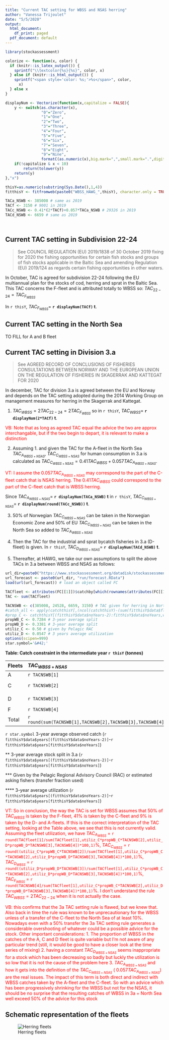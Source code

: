 ```yaml
---
title: "Current TAC setting for WBSS and NSAS herring"
author: "Vanessa Trijoulet"
date: "5/5/2020"
output:
  html_document:
    df_print: paged
  pdf_document: default
---
```


```r
library(stockassessment)

colorize <- function(x, color) {
  if (knitr::is_latex_output()) {
    sprintf("\\textcolor{%s}{%s}", color, x)
  } else if (knitr::is_html_output()) {
    sprintf("<span style='color: %s;'>%s</span>", color, 
      x)
  } else x
}

displayNum <- Vectorize(function(x,capitalize = FALSE){
    y <- switch(as.character(x),
                "0"="Zero",
                "1"="One",
                "2"="Two",
                "3"="Three",
                "4"="Four",
                "5"="Five",
                "6"="Six",
                "7"="Seven",
                "8"="Eight",
                "9"="Nine",
                formatC(as.numeric(x),big.mark=",",small.mark=".",digits=0,format="f"))
    if(!capitalize & x < 10)
        return(tolower(y))
    return(y)                
},"x")

thisY=as.numeric(substring(Sys.Date(),1,4))
fitthisY <- fitfromweb(paste0("WBSS_HAWG_",thisY), character.only = TRUE)

TACa_NSWB <- 385008 # same as 2019
TACf <- 3150 # 9001 in 2019
TACc_NSWB <- 0.41*(2*TACf)+0.057*TACa_NSWB # 29326 in 2019
TACd_NSWB <- 6659 # same as 2019




```

## Current TAC setting in Subdivision 22-24
> See COUNCIL REGULATION (EU) 2019/1838 of 30 October 2019 fixing for 2020 the fishing opportunities for certain fish stocks and groups of fish stocks applicable in the Baltic Sea and amending Regulation (EU) 2019/124 as regards certain fishing opportunities in other waters.

In October, TAC is agreed for subdivision 22-24 following the EU multiannual plan for the stocks of cod, herring and sprat in the Baltic Sea. 
This TAC concerns the F-fleet and is attributed totally to WBSS so: $TAC_{22-24}=TAC_{F_{WBSS}}$ 

In `r thisY`, $TAC_{F_{WBSS}}=$ **`r displayNum(TACf)` t**.



## Current TAC setting in the North Sea

TO FILL for A and B fleet


## Current TAC setting in Division 3.a
> See AGREED RECORD OF CONCLUSIONS OF FISHERIES CONSULTATIONS BETWEEN NORWAY AND THE EUROPEAN UNION ON THE REGULATION OF FISHERIES IN SKAGERRAK AND KATTEGAT FOR 2020

In december, TAC for division 3.a is agreed between the EU and Norway and depends on the TAC setting adopted during the 2014 Working Group on management measures for herring in the Skagerrak and Kattegat.

1. $TAC_{WBSS}=2TAC_{22-24}=2TAC_{F_{WBSS}}$ so in `r thisY`, $TAC_{WBSS}=$ **`r displayNum(2*TACf)` t**.

<span style="color:red"> VB: Note that as long as agreed TAC equal the advice the two are approx interchangable, but if the two begin to depart, it is relevant to make a distinction  </span>

2. Assuming 1. and given the TAC for the A-fleet in the North Sea $TAC_{A_{WBSS+NSAS}}$, $TAC_{C_{WBSS+NSAS}}$ for human consumption in 3.a is calculated as $TAC_{C_{WBSS+NSAS}}=0.41TAC_{WBSS} + 0.057TAC_{A_{WBSS+NSAS}}$.

<span style="color:red"> VT: I assume the $0.057TAC_{A_{WBSS+NSAS}}$ may correspond to the part of the C-fleet catch that is NSAS herring. The $0.41TAC_{WBSS}$ could correspond to the part of the C-fleet catch that is WBSS herring. </span>

Since $TAC_{A_{WBSS+NSAS}}=$ **`r displayNum(TACa_NSWB)` t** in `r thisY`, $TAC_{C_{WBSS+NSAS}}=$ **`r displayNum(round(TACc_NSWB))` t**. 

3. 50% of Norwegian $TAC_{C_{WBSS+NSAS}}$ can be taken in the Norwegian Economic Zone and 50% of EU $TAC_{C_{WBSS+NSAS}}$ can be taken in the North Sea so added to $TAC_{A_{WBSS+NSAS}}$

4. Then the TAC for the industrial and sprat bycatch fisheries in 3.a (D-flieet) is given. In `r thisY`, $TAC_{D_{WBSS+NSAS}}=$ **`r displayNum(TACd_NSWB)` t**. 

<!-- <span style="color:red"> VT: Do you know where this number comes from?  </span> -->


5. Thereafter, at HAWG, we take our own assumptions to split the above TACs in 3.a between WBSS and NSAS as follows:



```r
url_dir=paste0("https://www.stockassessment.org/datadisk/stockassessment/userdirs/user295/WBSS_HAWG_",thisY,"/") # URL of assessment directory
url_forecast <- paste0(url_dir, "run/forecast.RData")
load(url(url_forecast)) # load an object called FC 

TACfleet <- attributes(FC[[1]])$catchby[which(rownames(attributes(FC[[1]])$catchby)==as.character(thisY)),seq(1,ncol(attributes(FC[[1]])$catchby),3)]
TAC <- sum(TACfleet)

TACNSWB <- c(385008, 24528, 6659, 3150) # TAC given for herring in North Sea and western Baltic
#catch_all <- apply(catchthisY[,(ncol(catchthisY)-(sum(fitthisY$data$fleetTypes==0)-1)):ncol(catchthisY)],1,sum)
#prop_C <- catchthisY[(fitthisY$data$noYears-2):fitthisY$data$noYears,which(colnames(catchthisY)=="Obs(Fleet w.o. effort 3)")]
propWB_C <- 0.7284 # 3-year average split
propWB_D <- 0.3381 # 3-year average split
utiliz_C <- 0.50 # given by Pelagic RAC
utiliz_D <- 0.0547 # 3 years average utilization
options(scipen=999)
star.symbol='&#42;'
```

**Table: Catch constraint in the intermediate year `r thisY` (tonnes)**

Fleets| $TAC_{WBSS+NSAS}$ | $TAC_{WBSS}$| $TAC_{WBSS}$ given utilization|
:-----| :------------------| :-----| :-----------------------|
A     |    `r TACNSWB[1]`  | `r TACfleet[1]` __`r star.symbol`__| 100% = `r TACfleet[1]`|
C     |    `r TACNSWB[2]`  | `r propWB_C*100`% = `r round(propWB_C*TACNSWB[2])` __`r star.symbol``r star.symbol`__| `r utiliz_C*100`% = `r round(utiliz_C*propWB_C*TACNSWB[2])` __`r star.symbol``r star.symbol``r star.symbol`__|
D     |    `r TACNSWB[3]`  | `r propWB_D*100`% = `r round(propWB_D*TACNSWB[3])` __`r star.symbol``r star.symbol`__|`r utiliz_D*100`% = `r round(utiliz_D*propWB_D*TACNSWB[3])` __`r star.symbol``r star.symbol``r star.symbol``r star.symbol`__|
F     |    `r TACNSWB[4]`  | 100% = `r TACNSWB[4]`| 100% = `r TACNSWB[4]`|
Total | `r round(sum(TACNSWB[1],TACNSWB[2],TACNSWB[3],TACNSWB[4]))` | `r round(sum(TACfleet[1],propWB_C*TACNSWB[2],propWB_D*TACNSWB[3],TACNSWB[4]))` |  `r round(sum(TACfleet[1],utiliz_C*propWB_C*TACNSWB[2],utiliz_D*propWB_D*TACNSWB[3],TACNSWB[4]))`|


`r star.symbol` 3-year average observed catch (`r fitthisY$data$years[(fitthisY$data$noYears-2)]`-`r fitthisY$data$years[fitthisY$data$noYears]`)

** 3-year average stock split in 3.a (`r fitthisY$data$years[(fitthisY$data$noYears-2)]`-`r fitthisY$data$years[fitthisY$data$noYears]`)

*** Given by the Pelagic Regional Advisory Council (RAC) or estimated asking fishers (transfer fraction used)

**** 3-year average utilization (`r fitthisY$data$years[(fitthisY$data$noYears-2)]`-`r fitthisY$data$years[fitthisY$data$noYears]`)


<span style="color:red"> VT: So in conclusion, the way the TAC is set for WBSS assumes that 50% of $TAC_{WBSS}$ is taken by the F-fleet, 41% is taken by the C-fleet and 9% is taken by the D- and A-fleets. If this is the correct interpretation of the TAC setting, looking at the Table above, we see that this is not currently valid. Assuming the fleet utilization, we have $TAC_{A_{WBSS}}$ = `r round(TACfleet[1]/sum(TACfleet[1],utiliz_C*propWB_C*TACNSWB[2],utiliz_D*propWB_D*TACNSWB[3],TACNSWB[4])*100,1)`%, $TAC_{C_{WBSS}}$ = `r round((utiliz_C*propWB_C*TACNSWB[2])/sum(TACfleet[1],utiliz_C*propWB_C*TACNSWB[2],utiliz_D*propWB_D*TACNSWB[3],TACNSWB[4])*100,1)`%, $TAC_{D_{WBSS}}$ = `r round((utiliz_D*propWB_D*TACNSWB[3])/sum(TACfleet[1],utiliz_C*propWB_C*TACNSWB[2],utiliz_D*propWB_D*TACNSWB[3],TACNSWB[4])*100,1)`%, $TAC_{F_{WBSS}}$ = `r round(TACNSWB[4]/sum(TACfleet[1],utiliz_C*propWB_C*TACNSWB[2],utiliz_D*propWB_D*TACNSWB[3],TACNSWB[4])*100,1)`%.
I don't understand the rule $TAC_{WBSS}=2TAC_{22-24}$ when it is not actually the case. </span>

<span style="color:red"> VB: this confirms that the 3a TAC setting rule is flawed, but we knew that. Also back in time the rule was known to be unprecautionary for the WBSS unless of a transfer of the C-fleet to the North Sea of at least 10%. Nowadays even with a 50% transfer the 3a TAC setting rule generates a considerable overshooting of whatever could be a possible advice for the stock. Other important considerations:
1. The proportion of WBSS in the catches of the A, C and D fleet is quite variable but I'm not aware of any particular trend (still, it would be good to have a closer look at the time series of mixing)
2. having a constant $TAC_{D_{WBSS+NSAS}}$ seems inappropriate for a stock which has been decreasing so badly but luckly the utilization is so low that it is not the cause of the problem here
3. $TAC_{A_{WBSS+NSAS}}$ and how it gets into the definition of the $TAC_{C_{WBSS+NSAS}}$ ($~0.057TAC_{A_{WBSS+NSAS}}$) are the real issues. The impact of this term is both direct and indirect with WBSS catches taken by the A-fleet and the C-fleet.
So with an advice which has been progressively shrinking for the WBSS but not for the NSAS, it should be no surprise that the resulting catches of WBSS in 3a + North Sea well exceed 50% of the advice for this stock   </span>



## Schematic representation of the fleets

![Herring fleets](Map stocks.png)